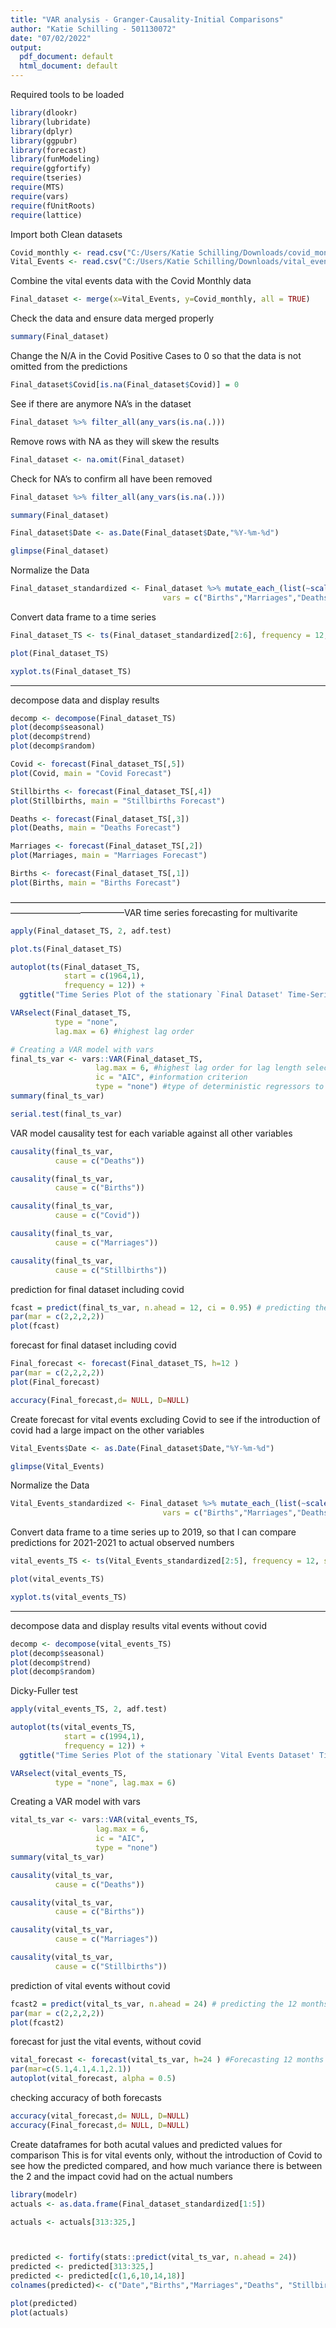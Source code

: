 ---
title: "VAR analysis - Granger-Causality-Initial Comparisons"
author: "Katie Schilling - 501130072"
date: "07/02/2022"
output:
  pdf_document: default
  html_document: default
---
Required tools to be loaded
```{r}
library(dlookr)
library(lubridate)
library(dplyr)
library(ggpubr)
library(forecast)
library(funModeling)
require(ggfortify)
require(tseries)
require(MTS)
require(vars)
require(fUnitRoots)
require(lattice)

```

Import both Clean datasets
```{r}
Covid_monthly <- read.csv("C:/Users/Katie Schilling/Downloads/covid_monthly_clean.csv")
Vital_Events <- read.csv("C:/Users/Katie Schilling/Downloads/vital_events_clean.csv")

```

Combine the vital events data with the Covid Monthly data
```{r}
Final_dataset <- merge(x=Vital_Events, y=Covid_monthly, all = TRUE)
```

Check the data and ensure data merged properly
```{r}
summary(Final_dataset)
```

Change the N/A in the Covid Positive Cases to 0 so that the data is not omitted from the predictions
```{r}
Final_dataset$Covid[is.na(Final_dataset$Covid)] = 0
```

See if there are anymore NA's in the dataset
```{r}
Final_dataset %>% filter_all(any_vars(is.na(.))) 
```
Remove rows with NA as they will skew the results
```{r}
Final_dataset <- na.omit(Final_dataset)
```

Check for NA's to confirm all have been removed
```{r}
Final_dataset %>% filter_all(any_vars(is.na(.))) 
```
```{r}
summary(Final_dataset)
```

```{r}
Final_dataset$Date <- as.Date(Final_dataset$Date,"%Y-%m-%d")

```


```{r}
glimpse(Final_dataset)
```


Normalize the Data
```{r}

Final_dataset_standardized <- Final_dataset %>% mutate_each_(list(~scale(.) %>% as.vector),
                                  vars = c("Births","Marriages","Deaths","Stillbirths","Covid"))

```


Convert data frame to a time series
```{r}
Final_dataset_TS <- ts(Final_dataset_standardized[2:6], frequency = 12, start = 1994, end = 2021)
```

```{r}
plot(Final_dataset_TS)
```

```{r}
xyplot.ts(Final_dataset_TS)
```

---------------------------------------------------------------------------------------------------------------------------------------------------

decompose data and display results
```{r}
decomp <- decompose(Final_dataset_TS)
plot(decomp$seasonal)
plot(decomp$trend)
plot(decomp$random)
```


```{r}
Covid <- forecast(Final_dataset_TS[,5])
plot(Covid, main = "Covid Forecast")

```
```{r}
Stillbirths <- forecast(Final_dataset_TS[,4])
plot(Stillbirths, main = "Stillbirths Forecast")

```
```{r}
Deaths <- forecast(Final_dataset_TS[,3])
plot(Deaths, main = "Deaths Forecast")

```
```{r}
Marriages <- forecast(Final_dataset_TS[,2])
plot(Marriages, main = "Marriages Forecast")

```
```{r}
Births <- forecast(Final_dataset_TS[,1])
plot(Births, main = "Births Forecast")

```


---------------------------------------------------------------------------------------------------------------------------------------------------VAR time series forecasting for multivarite

```{r}
apply(Final_dataset_TS, 2, adf.test)
```


```{r}
plot.ts(Final_dataset_TS)
```

```{r}
autoplot(ts(Final_dataset_TS,
            start = c(1964,1),
            frequency = 12)) +
  ggtitle("Time Series Plot of the stationary `Final Dataset' Time-Series")
```

```{r}
VARselect(Final_dataset_TS, 
          type = "none", 
          lag.max = 6) #highest lag order
```

```{r}
# Creating a VAR model with vars
final_ts_var <- vars::VAR(Final_dataset_TS,
                   lag.max = 6, #highest lag order for lag length selection according to the choosen ic
                   ic = "AIC", #information criterion
                   type = "none") #type of deterministic regressors to include
summary(final_ts_var)

```

```{r}
serial.test(final_ts_var)
```

VAR model causality test for each variable against all other variables
```{r}
causality(final_ts_var, 
          cause = c("Deaths"))

```

```{r}
causality(final_ts_var,
          cause = c("Births")) 

```

```{r}
causality(final_ts_var, 
          cause = c("Covid")) 

```

```{r}
causality(final_ts_var, 
          cause = c("Marriages"))  

```

```{r}
causality(final_ts_var,
          cause = c("Stillbirths"))

```
prediction for final dataset including covid
```{r}
fcast = predict(final_ts_var, n.ahead = 12, ci = 0.95) # predicting the 12 months after the data ends
par(mar = c(2,2,2,2))
plot(fcast)
```



forecast for final dataset including covid
```{r}
Final_forecast <- forecast(Final_dataset_TS, h=12 ) 
par(mar = c(2,2,2,2))
plot(Final_forecast)

```


```{r}
accuracy(Final_forecast,d= NULL, D=NULL)

```

Create forecast for vital events excluding Covid to see if the introduction of covid had a large impact on the other variables

```{r}
Vital_Events$Date <- as.Date(Final_dataset$Date,"%Y-%m-%d")

```


```{r}
glimpse(Vital_Events)
```


Normalize the Data
```{r}

Vital_Events_standardized <- Final_dataset %>% mutate_each_(list(~scale(.) %>% as.vector),
                                  vars = c("Births","Marriages","Deaths","Stillbirths"))

```

Convert data frame to a time series up to 2019, so that I can compare predictions for 2021-2021 to actual observed numbers
```{r}
vital_events_TS <- ts(Vital_Events_standardized[2:5], frequency = 12, start = 1994, end = 2019)
```


```{r}
plot(vital_events_TS)
```

```{r}
xyplot.ts(vital_events_TS)
```

---------------------------------------------------------------------------------------------------------------------------------------------------

decompose data and display results vital events without covid
```{r}
decomp <- decompose(vital_events_TS)
plot(decomp$seasonal)
plot(decomp$trend)
plot(decomp$random)
```

Dicky-Fuller test
```{r}
apply(vital_events_TS, 2, adf.test)
```
```{r}
autoplot(ts(vital_events_TS,
            start = c(1994,1),
            frequency = 12)) +
  ggtitle("Time Series Plot of the stationary `Vital Events Dataset' Time-Series")
```

```{r}
VARselect(vital_events_TS, 
          type = "none", lag.max = 6) 
```
Creating a VAR model with vars
```{r}

vital_ts_var <- vars::VAR(vital_events_TS,
                   lag.max = 6, 
                   ic = "AIC", 
                   type = "none") 
summary(vital_ts_var)
```

```{r}
causality(vital_ts_var, 
          cause = c("Deaths"))

```

```{r}

causality(vital_ts_var,
          cause = c("Births")) 

```


```{r}

causality(vital_ts_var, 
          cause = c("Marriages"))  

```

```{r}

causality(vital_ts_var,
          cause = c("Stillbirths")) 

```
prediction of vital events without covid
```{r}

fcast2 = predict(vital_ts_var, n.ahead = 24) # predicting the 12 months after the data ends
par(mar = c(2,2,2,2))
plot(fcast2)


```



forecast for just the vital events, without covid
```{r}
vital_forecast <- forecast(vital_ts_var, h=24 ) #Forecasting 12 months ahead
par(mar=c(5.1,4.1,4.1,2.1))
autoplot(vital_forecast, alpha = 0.5)

```
checking accuracy of both forecasts
```{r}
accuracy(vital_forecast,d= NULL, D=NULL)
accuracy(Final_forecast,d= NULL, D=NULL)
```



Create dataframes for both acutal values and predicted values for comparison
This is for vital events only, without the introduction of Covid to see how the predicted compared, and how much
variance there is between the 2 and the impact covid had on the actual numbers
```{r}
library(modelr)
actuals <- as.data.frame(Final_dataset_standardized[1:5])

actuals <- actuals[313:325,]



predicted <- fortify(stats::predict(vital_ts_var, n.ahead = 24))
predicted <- predicted[313:325,]
predicted <- predicted[c(1,6,10,14,18)]
colnames(predicted)<- c("Date","Births","Marriages","Deaths", "Stillbirths")

plot(predicted)
plot(actuals)

```



